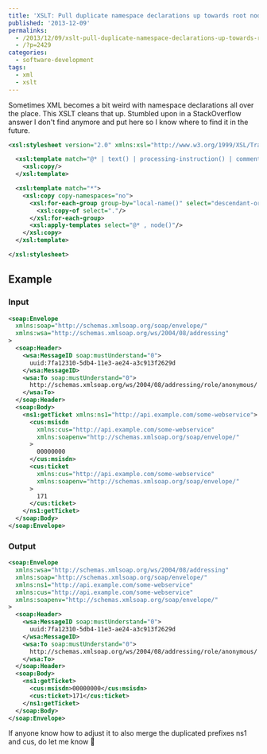---
title: 'XSLT: Pull duplicate namespace declarations up towards root node'
published: '2013-12-09'
permalinks:
  - /2013/12/09/xslt-pull-duplicate-namespace-declarations-up-towards-root-node/
  - /?p=2429
categories:
  - software-development
tags:
  - xml
  - xslt
---

Sometimes XML becomes a bit weird with namespace declarations all over the place. This XSLT cleans that up. Stumbled upon in a StackOverflow answer I don't find anymore and put here so I know where to find it in the future.

```xml
<xsl:stylesheet version="2.0" xmlns:xsl="http://www.w3.org/1999/XSL/Transform">

  <xsl:template match="@* | text() | processing-instruction() | comment()">
    <xsl:copy/>
  </xsl:template>

  <xsl:template match="*">
    <xsl:copy copy-namespaces="no">
      <xsl:for-each-group group-by="local-name()" select="descendant-or-self::*/namespace::*">
        <xsl:copy-of select="."/>
      </xsl:for-each-group>
      <xsl:apply-templates select="@* , node()"/>
    </xsl:copy>
  </xsl:template>

</xsl:stylesheet>
```

## Example

### Input

```xml
<soap:Envelope
  xmlns:soap="http://schemas.xmlsoap.org/soap/envelope/"
  xmlns:wsa="http://schemas.xmlsoap.org/ws/2004/08/addressing"
>
  <soap:Header>
    <wsa:MessageID soap:mustUnderstand="0">
      uuid:7fa12310-5db4-11e3-ae24-a3c913f2629d
    </wsa:MessageID>
    <wsa:To soap:mustUnderstand="0">
      http://schemas.xmlsoap.org/ws/2004/08/addressing/role/anonymous/
    </wsa:To>
  </soap:Header>
  <soap:Body>
    <ns1:getTicket xmlns:ns1="http://api.example.com/some-webservice">
      <cus:msisdn
        xmlns:cus="http://api.example.com/some-webservice"
        xmlns:soapenv="http://schemas.xmlsoap.org/soap/envelope/"
      >
        00000000
      </cus:msisdn>
      <cus:ticket
        xmlns:cus="http://api.example.com/some-webservice"
        xmlns:soapenv="http://schemas.xmlsoap.org/soap/envelope/"
      >
        171
      </cus:ticket>
    </ns1:getTicket>
  </soap:Body>
</soap:Envelope>
```

### Output

```xml
<soap:Envelope
  xmlns:wsa="http://schemas.xmlsoap.org/ws/2004/08/addressing"
  xmlns:soap="http://schemas.xmlsoap.org/soap/envelope/"
  xmlns:ns1="http://api.example.com/some-webservice"
  xmlns:cus="http://api.example.com/some-webservice"
  xmlns:soapenv="http://schemas.xmlsoap.org/soap/envelope/"
>
  <soap:Header>
    <wsa:MessageID soap:mustUnderstand="0">
      uuid:7fa12310-5db4-11e3-ae24-a3c913f2629d
    </wsa:MessageID>
    <wsa:To soap:mustUnderstand="0">
      http://schemas.xmlsoap.org/ws/2004/08/addressing/role/anonymous/
    </wsa:To>
  </soap:Header>
  <soap:Body>
    <ns1:getTicket>
      <cus:msisdn>00000000</cus:msisdn>
      <cus:ticket>171</cus:ticket>
    </ns1:getTicket>
  </soap:Body>
</soap:Envelope>
```

If anyone know how to adjust it to also merge the duplicated prefixes ns1 and cus, do let me know 🙂
